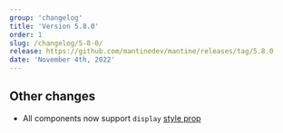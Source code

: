 ```yaml
---
group: 'changelog'
title: 'Version 5.8.0'
order: 1
slug: /changelog/5-8-0/
release: https://github.com/mantinedev/mantine/releases/tag/5.8.0
date: 'November 4th, 2022'
---
```


## Other changes

- All components now support `display` [style prop](https://mantine.dev/styles/style-props/)

